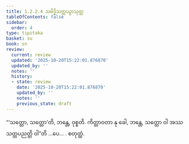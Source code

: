 ```yaml
---
title: 1.2.2.4 သမိဒ္ဓိသတ္တပဉှာသုတ္တ
tableOfContents: false
sidebar:
  order: 4
type: tipitaka
basket: su
book: sn
review:
  current: review
  updated: '2025-10-20T15:22:01.876870'
  updated_by: ''
  notes: ''
  history:
  - state: review
    date: '2025-10-20T15:22:01.876870'
    updated_by: ''
    notes: ''
    previous_state: draft
---
```



<DynamicBreadcrumb />


<ReviewStatus review={frontmatter.review} showDetails={true} />

<HypothesisAnnotation frontmatter={frontmatter} />

<Division number="66" book="sn" e="ch" v="18" p="289">

<Paragraph number="220" book="sn">
“‘သတ္တော, သတ္တော’တိ, ဘန္တေ, ဝုစ္စတိ. ကိတ္တာဝတာ နု ခေါ, ဘန္တေ, သတ္တော ဝါ အဿ သတ္တပညတ္တိ ဝါ”တိ …ပေ… .

</Paragraph>
</Division>

<Paragraph number="221" type="center" book="sn">
စတုတ္ထံ.
</Paragraph>